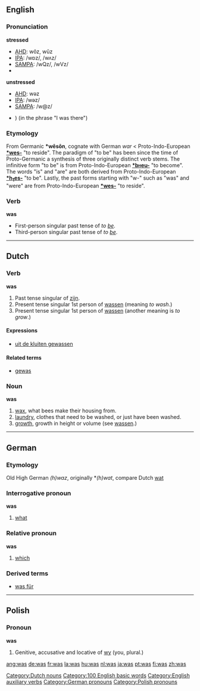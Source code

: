 {{wikipedia}}
==English==

{{rank|in|I|that|8|was|he|his|with}}

===Pronunciation===
'''stressed'''
*[[w:AHD|AHD]]: wŏz, wŭz 
*[[w:IPA|IPA]]: /wɒz/, /wʌz/
*[[w:SAMPA|SAMPA]]: /wQz/, /wVz/
*{{audio|en-us-was-stressed.ogg|Audio (US)}}

'''unstressed'''
*[[w:AHD|AHD]]: wəz 
*[[w:IPA|IPA]]: /wəz/
*[[w:SAMPA|SAMPA]]: /w@z/
*{{audio|en-us-was-unstressed.ogg|Audio (US)}} ) (in the phrase "I was there")

===Etymology===
From Germanic '''*wêsôn''', cognate with German ''war'' < Proto-Indo-European '''[[Wiktionary Appendix:Proto-Indo-European roots|*wes-]]''' "to reside". The paradigm of "to be" has been since the time of Proto-Germanic a synthesis of three originally distinct verb stems. The infinitive form "to be" is from Proto-Indo-European '''[[Wiktionary Appendix:Proto-Indo-European roots|*b<font size=-2>H</font>eu-]]''' "to become". The words "is" and "are" are both derived from Proto-Indo-European '''[[Wiktionary Appendix:Proto-Indo-European roots|*h<sub>1</sub>es-]]''' "to be". Lastly, the past forms starting with "w-" such as "was" and "were" are from Proto-Indo-European '''[[Wiktionary Appendix:Proto-Indo-European roots|*wes-]]''' "to reside".

===Verb===
'''was'''

* First-person singular past tense of ''to [[be]]''.
* Third-person singular past tense of ''to [[be]]''.

----

==Dutch==
===Verb===
'''was'''

# Past tense singular of [[zijn]].
# Present tense singular 1st person of [[wassen]] (meaning ''to wash''.)
# Present tense singular 1st person of [[wassen]] (another meaning is ''to grow''.)

====Expressions====
*[[uit de kluiten gewassen]]

====Related terms====
*[[gewas]] {{n}}

===Noun===
'''was'''

# [[wax]], what bees make their housing from.
# [[laundry]], clothes that need to be washed, or just have been washed.
# [[growth]], growth in height or volume (see [[wassen]].)

----

==German==
===Etymology===
Old High German ''(h)waz'', originally *''(h)wat'', compare Dutch [[wat]]
===Interrogative pronoun===
'''was'''

# [[what]]

===Relative pronoun===
'''was'''
# [[which]]

===Derived terms===
*[[was für]]

----

==Polish==
===Pronoun===
'''was'''

# Genitive, accusative and locative of [[wy]] (you, plural.)

[[Category:Dutch nouns]]
[[Category:100 English basic words]]
[[Category:English auxiliary verbs]]
[[Category:German pronouns]]
[[Category:Polish pronouns]]

[[ang:was]]
[[de:was]]
[[fr:was]]
[[la:was]]
[[hu:was]]
[[nl:was]]
[[ja:was]]
[[pt:was]]
[[fi:was]]
[[zh:was]]